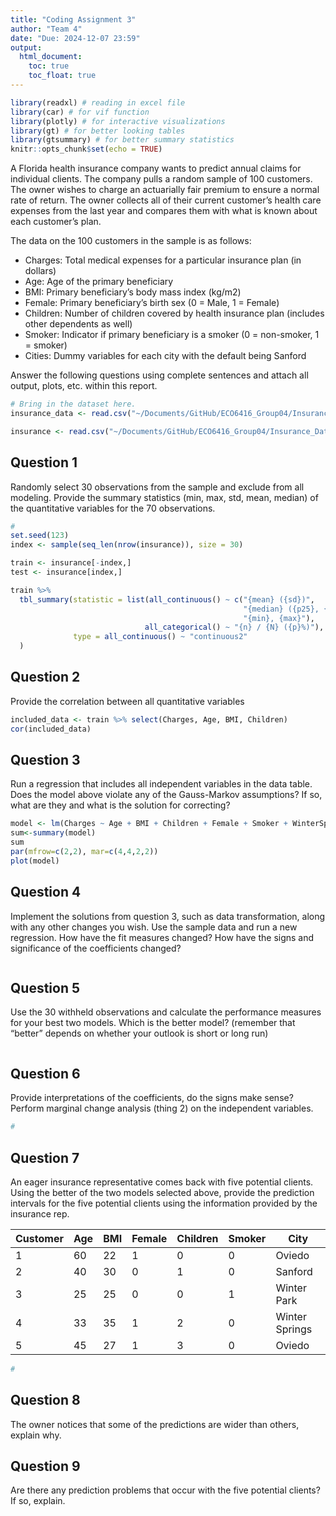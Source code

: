 ```yaml
---
title: "Coding Assignment 3"
author: "Team 4"
date: "Due: 2024-12-07 23:59"
output: 
  html_document:
    toc: true
    toc_float: true
---
```


```r
library(readxl) # reading in excel file
library(car) # for vif function
library(plotly) # for interactive visualizations
library(gt) # for better looking tables
library(gtsummary) # for better summary statistics
knitr::opts_chunk$set(echo = TRUE)
```

A Florida health insurance company wants to predict annual claims for individual clients. The company pulls a random sample of 100 customers. The owner wishes to charge an actuarially fair premium to ensure a normal rate of return. The owner collects all of their current customer’s health care expenses from the last year and compares them with what is known about each customer’s plan. 

The data on the 100 customers in the sample is as follows:

-	Charges: Total medical expenses for a particular insurance plan (in dollars)
-	Age: Age of the primary beneficiary
-	BMI: Primary beneficiary’s body mass index (kg/m2)
-	Female: Primary beneficiary’s birth sex (0 = Male, 1 = Female)
-	Children: Number of children covered by health insurance plan (includes other dependents as well)
-	Smoker: Indicator if primary beneficiary is a smoker (0 = non-smoker, 1 = smoker)
-	Cities: Dummy variables for each city with the default being Sanford

Answer the following questions using complete sentences and attach all output, plots, etc. within this report.


```r
# Bring in the dataset here.
insurance_data <- read.csv("~/Documents/GitHub/ECO6416_Group04/Insurance_Data_Group4.csv", header = TRUE, sep = ",", quote = "\"", dec = ".", fill = TRUE)

insurance <- read.csv("~/Documents/GitHub/ECO6416_Group04/Insurance_Data_Group4.csv")

```



## Question 1

Randomly select 30 observations from the sample and exclude from all modeling. Provide the summary statistics (min, max, std, mean, median) of the quantitative variables for the 70 observations.

```r
#
set.seed(123)
index <- sample(seq_len(nrow(insurance)), size = 30)

train <- insurance[-index,]
test <- insurance[index,]

train %>% 
  tbl_summary(statistic = list(all_continuous() ~ c("{mean} ({sd})",
                                                    "{median} ({p25}, {p75})",
                                                    "{min}, {max}"),
                              all_categorical() ~ "{n} / {N} ({p}%)"),
              type = all_continuous() ~ "continuous2"
  )
```


## Question 2

Provide the correlation between all quantitative variables

```r
included_data <- train %>% select(Charges, Age, BMI, Children)
cor(included_data)
```

## Question 3 

Run a regression that includes all independent variables in the data table. Does the model above violate any of the Gauss-Markov assumptions? If so, what are they and what is the solution for correcting?

```r
model <- lm(Charges ~ Age + BMI + Children + Female + Smoker + WinterSprings + WinterPark + Oviedo, data = insurance)
sum<-summary(model)
sum
par(mfrow=c(2,2), mar=c(4,4,2,2))
plot(model)
```

## Question 4

Implement the solutions from question 3, such as data transformation, along with any other changes you wish. Use the sample data and run a new regression. How have the fit measures changed? How have the signs and significance of the coefficients changed?

```r

```

## Question 5

Use the 30 withheld observations and calculate the performance measures for your best two models. Which is the better model? (remember that "better" depends on whether your outlook is short or long run)

```r

```


## Question 6

Provide interpretations of the coefficients, do the signs make sense? Perform marginal change analysis (thing 2) on the independent variables.

```r
#
```


## Question 7

An eager insurance representative comes back with five potential clients. Using the better of the two models selected above, provide the prediction intervals for the five potential clients using the information provided by the insurance rep.

| Customer | Age | BMI | Female | Children | Smoker | City           |
| -------- | --- | --- | ------ | -------- | ------ | -------------- | 
| 1        | 60  | 22  | 1      | 0        | 0      | Oviedo         |
| 2        | 40  | 30  | 0      | 1        | 0      | Sanford        |
| 3        | 25  | 25  | 0      | 0        | 1      | Winter Park    |
| 4        | 33  | 35  | 1      | 2        | 0      | Winter Springs |
| 5        | 45  | 27  | 1      | 3        | 0      | Oviedo         |


```r
#
```

## Question 8
The owner notices that some of the predictions are wider than others, explain why.



## Question 9 
Are there any prediction problems that occur with the five potential clients? If so, explain.

